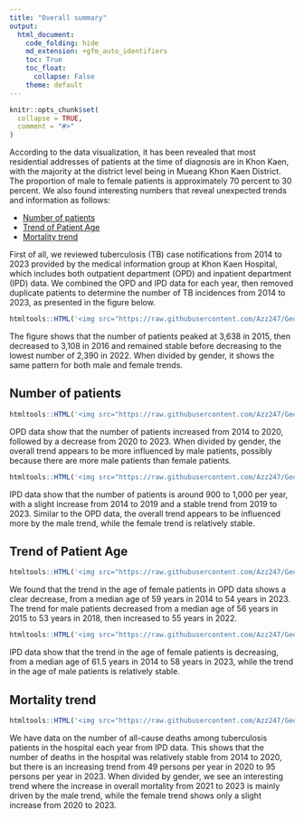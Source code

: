 ```yaml
---
title: "Overall summary"
output: 
  html_document:
    code_folding: hide
    md_extension: +gfm_auto_identifiers
    toc: True
    toc_float:
      collapse: False
    theme: default
---
```


```r
knitr::opts_chunk$set(
  collapse = TRUE,
  comment = "#>"
)
```
According to the data visualization, it has been revealed that most residential addresses of patients at the time of diagnosis are in Khon Kaen, with the majority at the district level being in Mueang Khon Kaen District. The proportion of male to female patients is approximately 70 percent to 30 percent. We also found interesting numbers that reveal unexpected trends and information as follows:

- [Number of patients](#number-of-patients)
- [Trend of Patient Age](#trend-of-patient-age)
- [Mortality trend](#mortality-trend)


First of all, we reviewed tuberculosis (TB) case notifications from 2014 to 2023 provided by the medical information group at Khon Kaen Hospital, which includes both outpatient department (OPD) and inpatient department (IPD) data. We combined the OPD and IPD data for each year, then removed duplicate patients to determine the number of TB incidences from 2014 to 2023, as presented in the figure below.

```r
htmltools::HTML('<img src="https://raw.githubusercontent.com/Azz247/GeoTB/main/man/figures/TrendAllpt.png" width="80%" />')
```
The figure shows that the number of patients peaked at 3,638 in 2015, then decreased to 3,108 in 2016 and remained stable before decreasing to the lowest number of 2,390 in 2022. When divided by gender, it shows the same pattern for both male and female trends.

## Number of patients

```r
htmltools::HTML('<img src="https://raw.githubusercontent.com/Azz247/GeoTB/main/man/figures/NumberPt_OPD.png" width="80%" />')
```

OPD data show that the number of patients increased from 2014 to 2020, followed by a decrease from 2020 to 2023. When divided by gender, the overall trend appears to be more influenced by male patients, possibly because there are more male patients than female patients.

```r
htmltools::HTML('<img src="https://raw.githubusercontent.com/Azz247/GeoTB/main/man/figures/NumberPt_IPD.png" width="80%" />')
```

IPD data show that the number of patients is around 900 to 1,000 per year, with a slight increase from 2014 to 2019 and a stable trend from 2019 to 2023. Similar to the OPD data, the overall trend appears to be influenced more by the male trend, while the female trend is relatively stable.

## Trend of Patient Age

```r
htmltools::HTML('<img src="https://raw.githubusercontent.com/Azz247/GeoTB/main/man/figures/PatientAge_OPD.png" width="80%" />')
```

We found that the trend in the age of female patients in OPD data shows a clear decrease, from a median age of 59 years in 2014 to 54 years in 2023. The trend for male patients decreased from a median age of 56 years in 2015 to 53 years in 2018, then increased to 55 years in 2022.

```r
htmltools::HTML('<img src="https://raw.githubusercontent.com/Azz247/GeoTB/main/man/figures/PatientAge_IPD.png" width="80%" />')
```

IPD data show that the trend in the age of female patients is decreasing, from a median age of 61.5 years in 2014 to 58 years in 2023, while the trend in the age of male patients is relatively stable.

## Mortality trend

```r
htmltools::HTML('<img src="https://raw.githubusercontent.com/Azz247/GeoTB/main/man/figures/Death.png" width="80%" />')
```

We have data on the number of all-cause deaths among tuberculosis patients in the hospital each year from IPD data. This shows that the number of deaths in the hospital was relatively stable from 2014 to 2020, but there is an increasing trend from 49 persons per year in 2020 to 95 persons per year in 2023. When divided by gender, we see an interesting trend where the increase in overall mortality from 2021 to 2023 is mainly driven by the male trend, while the female trend shows only a slight increase from 2020 to 2023.

